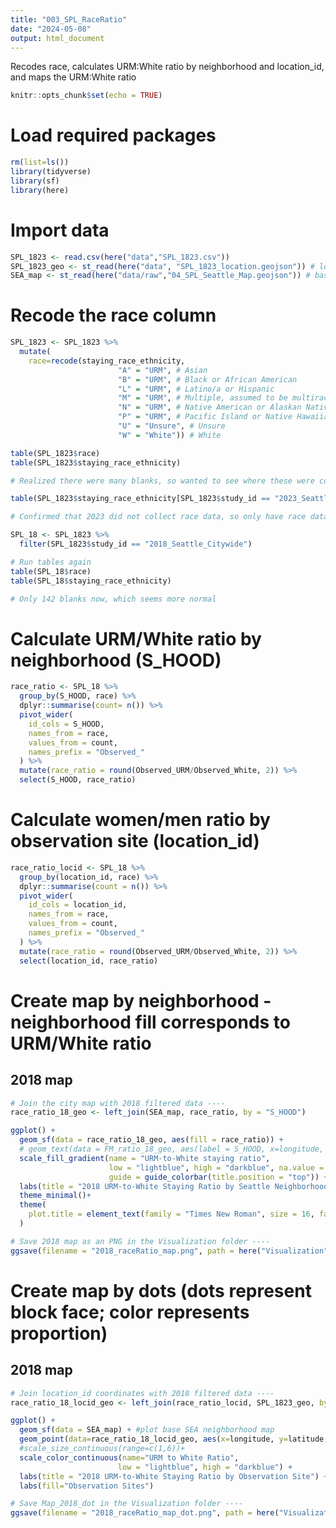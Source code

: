 ```yaml
---
title: "003_SPL_RaceRatio"
date: "2024-05-08"
output: html_document
---
```


Recodes race, calculates URM:White ratio by neighborhood and location_id, and maps the URM:White ratio

```r
knitr::opts_chunk$set(echo = TRUE)
```

# Load required packages
```r
rm(list=ls())
library(tidyverse)
library(sf)
library(here)
```

# Import data
```r
SPL_1823 <- read.csv(here("data","SPL_1823.csv"))
SPL_1823_geo <- st_read(here("data", "SPL_1823_location.geojson")) # location_id shapefiles and lat/long coordinates
SEA_map <- st_read(here("data/raw","04_SPL_Seattle_Map.geojson")) # base SEA neighborhood map
```

# Recode the race column 
```r
SPL_1823 <- SPL_1823 %>%
  mutate(
    race=recode(staying_race_ethnicity,
                        "A" = "URM", # Asian
                        "B" = "URM", # Black or African American
                        "L" = "URM", # Latino/a or Hispanic
                        "M" = "URM", # Multiple, assumed to be multiracial
                        "N" = "URM", # Native American or Alaskan Native
                        "P" = "URM", # Pacific Island or Native Hawaiian
                        "U" = "Unsure", # Unsure
                        "W" = "White")) # White

table(SPL_1823$race)
table(SPL_1823$staying_race_ethnicity)

# Realized there were many blanks, so wanted to see where these were coming from

table(SPL_1823$staying_race_ethnicity[SPL_1823$study_id == "2023_Seattle_Citywide"])

# Confirmed that 2023 did not collect race data, so only have race data for 2018

SPL_18 <- SPL_1823 %>%
  filter(SPL_1823$study_id == "2018_Seattle_Citywide")

# Run tables again
table(SPL_18$race)
table(SPL_18$staying_race_ethnicity)

# Only 142 blanks now, which seems more normal

```

# Calculate URM/White ratio by neighborhood (S_HOOD)
```r
race_ratio <- SPL_18 %>%
  group_by(S_HOOD, race) %>%
  dplyr::summarise(count= n()) %>%
  pivot_wider(
    id_cols = S_HOOD,
    names_from = race,
    values_from = count,
    names_prefix = "Observed_"
  ) %>%
  mutate(race_ratio = round(Observed_URM/Observed_White, 2)) %>%
  select(S_HOOD, race_ratio)
```

# Calculate women/men ratio by observation site (location_id)
```r
race_ratio_locid <- SPL_18 %>%
  group_by(location_id, race) %>%
  dplyr::summarise(count = n()) %>%
  pivot_wider(
    id_cols = location_id,
    names_from = race,
    values_from = count,
    names_prefix = "Observed_"
  ) %>%
  mutate(race_ratio = round(Observed_URM/Observed_White, 2)) %>%
  select(location_id, race_ratio)
```

# Create map by neighborhood - neighborhood fill corresponds to URM/White ratio

## 2018 map
```r
# Join the city map with 2018 filtered data ----
race_ratio_18_geo <- left_join(SEA_map, race_ratio, by = "S_HOOD")

ggplot() +
  geom_sf(data = race_ratio_18_geo, aes(fill = race_ratio)) +
  # geom_text(data = FM_ratio_18_geo, aes(label = S_HOOD, x=longitude, y=latitude), size = 3, color = "black", check_overlap = TRUE)+ #Need to troubleshoot
  scale_fill_gradient(name = "URM-to-White staying ratio",
                      low = "lightblue", high = "darkblue", na.value = "gray",
                      guide = guide_colorbar(title.position = "top")) +
  labs(title = "2018 URM-to-White Staying Ratio by Seattle Neighborhood ") +
  theme_minimal()+
  theme(
    plot.title = element_text(family = "Times New Roman", size = 16, face = "bold")
  )

# Save 2018 map as an PNG in the Visualization folder ----
ggsave(filename = "2018_raceRatio_map.png", path = here("Visualization"), bg="white", height = 7, width = 7)
```

# Create map by dots (dots represent block face; color represents proportion)

## 2018 map
```r
# Join location_id coordinates with 2018 filtered data ----
race_ratio_18_locid_geo <- left_join(race_ratio_locid, SPL_1823_geo, by = "location_id")

ggplot() +
  geom_sf(data = SEA_map) + #plot base SEA neighborhood map
  geom_point(data=race_ratio_18_locid_geo, aes(x=longitude, y=latitude, color = race_ratio),shape=20, size=4) + # add points
  #scale_size_continuous(range=c(1,6))+
  scale_color_continuous(name="URM to White Ratio",
                        low = "lightblue", high = "darkblue") +
  labs(title = "2018 URM-to-White Staying Ratio by Observation Site") +
  labs(fill="Observation Sites")

# Save Map_2018_dot in the Visualization folder ----
ggsave(filename = "2018_raceRatio_map_dot.png", path = here("Visualization"), bg="white", width = 7, height = 7)
```


